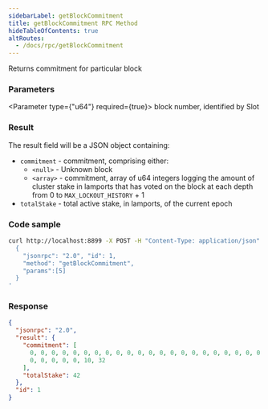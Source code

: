 ```yaml
---
sidebarLabel: getBlockCommitment
title: getBlockCommitment RPC Method
hideTableOfContents: true
altRoutes:
  - /docs/rpc/getBlockCommitment
---
```


Returns commitment for particular block

<DocSideBySide>

<DocLeftSide>

### Parameters

<Parameter type={"u64"} required={true}>
  block number, identified by Slot
</Parameter>

### Result

The result field will be a JSON object containing:

-   `commitment` - commitment, comprising either:
    -   `<null>` - Unknown block
    -   `<array>` - commitment, array of u64 integers logging the amount of cluster
        stake in lamports that has voted on the block at each depth from 0 to
        `MAX_LOCKOUT_HISTORY` + 1
-   `totalStake` - total active stake, in lamports, of the current epoch

</DocLeftSide>

<DocRightSide>

### Code sample

```bash
curl http://localhost:8899 -X POST -H "Content-Type: application/json" -d '
  {
    "jsonrpc": "2.0", "id": 1,
    "method": "getBlockCommitment",
    "params":[5]
  }
'
```

### Response

```json
{
  "jsonrpc": "2.0",
  "result": {
    "commitment": [
      0, 0, 0, 0, 0, 0, 0, 0, 0, 0, 0, 0, 0, 0, 0, 0, 0, 0, 0, 0, 0, 0, 0, 0, 0,
      0, 0, 0, 0, 0, 10, 32
    ],
    "totalStake": 42
  },
  "id": 1
}
```

</DocRightSide>
</DocSideBySide>

